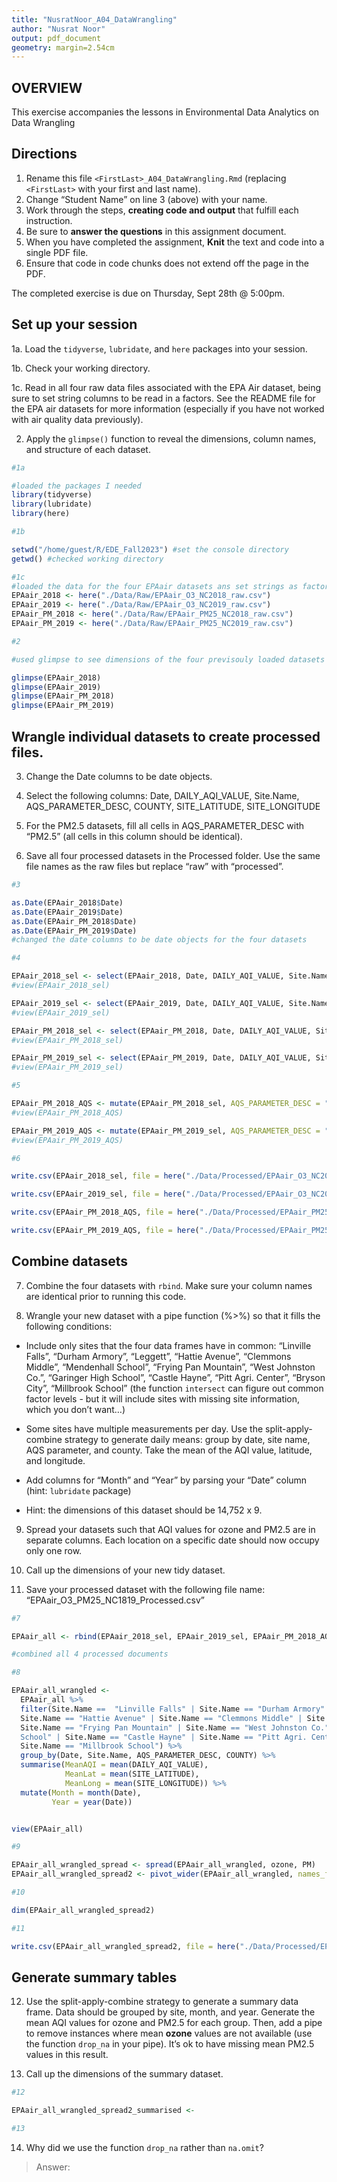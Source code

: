 ```yaml
---
title: "NusratNoor_A04_DataWrangling"
author: "Nusrat Noor"
output: pdf_document
geometry: margin=2.54cm
---
```


## OVERVIEW

This exercise accompanies the lessons in Environmental Data Analytics on Data Wrangling 

## Directions

1. Rename this file `<FirstLast>_A04_DataWrangling.Rmd` (replacing `<FirstLast>` with your first and last name).
2. Change "Student Name" on line 3 (above) with your name.
3. Work through the steps, **creating code and output** that fulfill each instruction.
4. Be sure to **answer the questions** in this assignment document.
5. When you have completed the assignment, **Knit** the text and code into a single PDF file.
6. Ensure that code in code chunks does not extend off the page in the PDF.

The completed exercise is due on Thursday, Sept 28th @ 5:00pm.

## Set up your session 

1a. Load the `tidyverse`,  `lubridate`, and `here` packages into your session.

1b. Check your working directory.

1c. Read in all four raw data files associated with the EPA Air dataset, being sure to set string columns to be read in a factors. See the README file for the EPA air datasets for more information (especially if you have not worked with air quality data previously). 

2. Apply the `glimpse()` function to reveal the dimensions, column names, and structure of each dataset. 

```r
#1a

#loaded the packages I needed
library(tidyverse)
library(lubridate)
library(here)

#1b 

setwd("/home/guest/R/EDE_Fall2023") #set the console directory
getwd() #checked working directory

#1c 
#loaded the data for the four EPAair datasets ans set strings as factors 
EPAair_2018 <- here("./Data/Raw/EPAair_O3_NC2018_raw.csv")
EPAair_2019 <- here("./Data/Raw/EPAair_O3_NC2019_raw.csv")
EPAair_PM_2018 <- here("./Data/Raw/EPAair_PM25_NC2018_raw.csv")
EPAair_PM_2019 <- here("./Data/Raw/EPAair_PM25_NC2019_raw.csv")

#2 

#used glimpse to see dimensions of the four previsouly loaded datasets

glimpse(EPAair_2018)
glimpse(EPAair_2019)
glimpse(EPAair_PM_2018)
glimpse(EPAair_PM_2019)

```


## Wrangle individual datasets to create processed files.

3. Change the Date columns to be date objects.

4. Select the following columns: Date, DAILY_AQI_VALUE, Site.Name, AQS_PARAMETER_DESC, COUNTY, SITE_LATITUDE, SITE_LONGITUDE

5. For the PM2.5 datasets, fill all cells in AQS_PARAMETER_DESC with "PM2.5" (all cells in this column should be identical).

6. Save all four processed datasets in the Processed folder. Use the same file names as the raw files but replace "raw" with "processed".

```r
#3

as.Date(EPAair_2018$Date)
as.Date(EPAair_2019$Date)
as.Date(EPAair_PM_2018$Date)
as.Date(EPAair_PM_2019$Date)
#changed the date columns to be date objects for the four datasets

#4

EPAair_2018_sel <- select(EPAair_2018, Date, DAILY_AQI_VALUE, Site.Name, AQS_PARAMETER_DESC, COUNTY: SITE_LONGITUDE)
#view(EPAair_2018_sel)

EPAair_2019_sel <- select(EPAair_2019, Date, DAILY_AQI_VALUE, Site.Name, AQS_PARAMETER_DESC, COUNTY: SITE_LONGITUDE)
#view(EPAair_2019_sel)

EPAair_PM_2018_sel <- select(EPAair_PM_2018, Date, DAILY_AQI_VALUE, Site.Name, AQS_PARAMETER_DESC, COUNTY: SITE_LONGITUDE)
#view(EPAair_PM_2018_sel)

EPAair_PM_2019_sel <- select(EPAair_PM_2019, Date, DAILY_AQI_VALUE, Site.Name, AQS_PARAMETER_DESC, COUNTY: SITE_LONGITUDE)
#view(EPAair_PM_2019_sel)

#5

EPAair_PM_2018_AQS <- mutate(EPAair_PM_2018_sel, AQS_PARAMETER_DESC = "PM2.5")
#view(EPAair_PM_2018_AQS)

EPAair_PM_2019_AQS <- mutate(EPAair_PM_2019_sel, AQS_PARAMETER_DESC = "PM2.5")
#view(EPAair_PM_2019_AQS)

#6

write.csv(EPAair_2018_sel, file = here("./Data/Processed/EPAair_O3_NC2018_processed.csv"))

write.csv(EPAair_2019_sel, file = here("./Data/Processed/EPAair_O3_NC2019_processed.csv"))

write.csv(EPAair_PM_2018_AQS, file = here("./Data/Processed/EPAair_PM25_NC2018_processed.csv"))

write.csv(EPAair_PM_2019_AQS, file = here("./Data/Processed/EPAair_PM25_NC2019_processed.csv"))


```


## Combine datasets

7. Combine the four datasets with `rbind`. Make sure your column names are identical prior to running this code.

8. Wrangle your new dataset with a pipe function (%>%) so that it fills the following conditions: 

  * Include only sites that the four data frames have in common: "Linville Falls", "Durham Armory", "Leggett", "Hattie Avenue", "Clemmons Middle", "Mendenhall School", "Frying Pan Mountain", "West Johnston Co.", "Garinger High School", "Castle Hayne", "Pitt Agri. Center", "Bryson City", "Millbrook School" (the function `intersect` can figure out common factor levels - but it will include sites with missing site information, which you don't want...) 

  * Some sites have multiple measurements per day. Use the split-apply-combine strategy to generate daily means: group by date, site name, AQS parameter, and county. Take the mean of the AQI value, latitude, and longitude.
  
  * Add columns for "Month" and "Year" by parsing your "Date" column (hint: `lubridate` package)
  
  * Hint: the dimensions of this dataset should be 14,752 x 9.

9. Spread your datasets such that AQI values for ozone and PM2.5 are in separate columns. Each location on a specific date should now occupy only one row.

10. Call up the dimensions of your new tidy dataset.

11. Save your processed dataset with the following file name: "EPAair_O3_PM25_NC1819_Processed.csv"

```r
#7 

EPAair_all <- rbind(EPAair_2018_sel, EPAair_2019_sel, EPAair_PM_2018_AQS, EPAair_PM_2019_AQS)

#combined all 4 processed documents

#8 

EPAair_all_wrangled <- 
  EPAair_all %>% 
  filter(Site.Name ==  "Linville Falls" | Site.Name == "Durham Armory" | Site.Name == "Leggett" |
  Site.Name == "Hattie Avenue" | Site.Name == "Clemmons Middle" | Site.Name == "Mendenhall School" |
  Site.Name == "Frying Pan Mountain" | Site.Name == "West Johnston Co." | Site.Name == "Garingger High
  School" | Site.Name == "Castle Hayne" | Site.Name == "Pitt Agri. Center" | Site.Name == "Bryson City" |
  Site.Name == "Millbrook School") %>% 
  group_by(Date, Site.Name, AQS_PARAMETER_DESC, COUNTY) %>%
  summarise(MeanAQI = mean(DAILY_AQI_VALUE),
            MeanLat = mean(SITE_LATITUDE),
            MeanLong = mean(SITE_LONGITUDE)) %>%
  mutate(Month = month(Date),
         Year = year(Date))


view(EPAair_all)

#9

EPAair_all_wrangled_spread <- spread(EPAair_all_wrangled, ozone, PM)
EPAair_all_wrangled_spread2 <- pivot_wider(EPAair_all_wrangled, names_from = ozone, values_from = PM)

#10

dim(EPAair_all_wrangled_spread2)

#11

write.csv(EPAair_all_wrangled_spread2, file = here("./Data/Processed/EPAair_O3_PM25_NC1819_processed.csv"))

```


## Generate summary tables

12. Use the split-apply-combine strategy to generate a summary data frame. Data should be grouped by site, month, and year. Generate the mean AQI values for ozone and PM2.5 for each group. Then, add a pipe to remove instances where mean **ozone** values are not available (use the function `drop_na` in your pipe). It's ok to have missing mean PM2.5 values in this result. 

13. Call up the dimensions of the summary dataset.

```r

#12

EPAair_all_wrangled_spread2_summarised <- 

#13


```

14. Why did we use the function `drop_na` rather than `na.omit`?

> Answer: 
